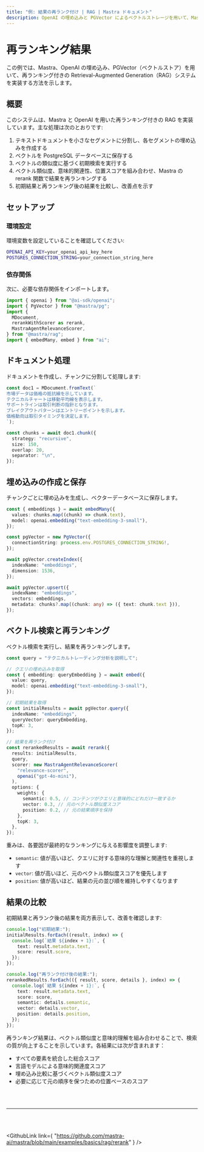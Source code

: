 ```yaml
---
title: "例: 結果の再ランク付け | RAG | Mastra ドキュメント"
description: OpenAI の埋め込みと PGVector によるベクトルストレージを用いて、Mastra でセマンティック再ランク付けを実装する例。
---
```




# 再ランキング結果

この例では、Mastra、OpenAI の埋め込み、PGVector（ベクトルストア）を用いて、再ランキング付きの Retrieval-Augmented Generation（RAG）システムを実装する方法を示します。

## 概要

このシステムは、Mastra と OpenAI を用いた再ランキング付きの RAG を実装しています。主な処理は次のとおりです:

1. テキストドキュメントを小さなセグメントに分割し、各セグメントの埋め込みを作成する
2. ベクトルを PostgreSQL データベースに保存する
3. ベクトルの類似度に基づく初期検索を実行する
4. ベクトル類似度、意味的関連性、位置スコアを組み合わせ、Mastra の rerank 関数で結果を再ランキングする
5. 初期結果と再ランキング後の結果を比較し、改善点を示す

## セットアップ

### 環境設定

環境変数を設定していることを確認してください:

```bash title=".env"
OPENAI_API_KEY=your_openai_api_key_here
POSTGRES_CONNECTION_STRING=your_connection_string_here
```


### 依存関係

次に、必要な依存関係をインポートします。

```typescript copy showLineNumbers title="src/index.ts"
import { openai } from "@ai-sdk/openai";
import { PgVector } from "@mastra/pg";
import {
  MDocument,
  rerankWithScorer as rerank,
  MastraAgentRelevanceScorer,
} from "@mastra/rag";
import { embedMany, embed } from "ai";
```


## ドキュメント処理

ドキュメントを作成し、チャンクに分割して処理します:

```typescript copy showLineNumbers{7} title="src/index.ts"
const doc1 = MDocument.fromText(`
市場データは価格の抵抗線を示しています。
テクニカルチャートは移動平均線を表示します。
サポートラインは取引判断の指針となります。
ブレイクアウトパターンはエントリーポイントを示します。
価格動向は取引タイミングを決定します。
`);

const chunks = await doc1.chunk({
  strategy: "recursive",
  size: 150,
  overlap: 20,
  separator: "\n",
});
```


## 埋め込みの作成と保存

チャンクごとに埋め込みを生成し、ベクターデータベースに保存します。

```typescript copy showLineNumbers{36} title="src/index.ts"
const { embeddings } = await embedMany({
  values: chunks.map((chunk) => chunk.text),
  model: openai.embedding("text-embedding-3-small"),
});

const pgVector = new PgVector({
  connectionString: process.env.POSTGRES_CONNECTION_STRING!,
});

await pgVector.createIndex({
  indexName: "embeddings",
  dimension: 1536,
});

await pgVector.upsert({
  indexName: "embeddings",
  vectors: embeddings,
  metadata: chunks?.map((chunk: any) => ({ text: chunk.text })),
});
```


## ベクトル検索と再ランキング

ベクトル検索を実行し、結果を再ランキングします。

```typescript copy showLineNumbers{51} title="src/index.ts"
const query = "テクニカルトレーディング分析を説明して";

// クエリの埋め込みを取得
const { embedding: queryEmbedding } = await embed({
  value: query,
  model: openai.embedding("text-embedding-3-small"),
});

// 初期結果を取得
const initialResults = await pgVector.query({
  indexName: "embeddings",
  queryVector: queryEmbedding,
  topK: 3,
});

// 結果を再ランク付け
const rerankedResults = await rerank({
  results: initialResults,
  query,
  scorer: new MastraAgentRelevanceScorer(
    "relevance-scorer",
    openai("gpt-4o-mini"),
  ),
  options: {
    weights: {
      semantic: 0.5, // コンテンツがクエリと意味的にどれだけ一致するか
      vector: 0.3, // 元のベクトル類似度スコア
      position: 0.2, // 元の結果順序を保持
    },
    topK: 3,
  },
});
```

重みは、各要因が最終的なランキングに与える影響度を調整します:

* `semantic`: 値が高いほど、クエリに対する意味的な理解と関連性を重視します
* `vector`: 値が高いほど、元のベクトル類似度スコアを優先します
* `position`: 値が高いほど、結果の元の並び順を維持しやすくなります


## 結果の比較

初期結果と再ランク後の結果を両方表示して、改善を確認します:

```typescript copy showLineNumbers{72} title="src/index.ts"
console.log("初期結果:");
initialResults.forEach((result, index) => {
  console.log(`結果 ${index + 1}:`, {
    text: result.metadata.text,
    score: result.score,
  });
});

console.log("再ランク付け後の結果:");
rerankedResults.forEach(({ result, score, details }, index) => {
  console.log(`結果 ${index + 1}:`, {
    text: result.metadata.text,
    score: score,
    semantic: details.semantic,
    vector: details.vector,
    position: details.position,
  });
});
```

再ランキング結果は、ベクトル類似度と意味的理解を組み合わせることで、検索の質が向上することを示しています。各結果には次が含まれます：

* すべての要素を統合した総合スコア
* 言語モデルによる意味的関連度スコア
* 埋め込み比較に基づくベクトル類似度スコア
* 必要に応じて元の順序を保つための位置ベースのスコア

<br />

<br />

<hr className="dark:border-[#404040] border-gray-300" />

<br />

<br />

<GithubLink
  link={
"https://github.com/mastra-ai/mastra/blob/main/examples/basics/rag/rerank"
}
/>
